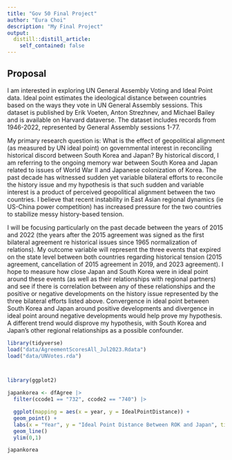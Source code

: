 ```yaml
---
title: "Gov 50 Final Project"
author: "Eura Choi"
description: "My Final Project"
output:
  distill::distill_article:
    self_contained: false
---
```


## Proposal

I am interested in exploring UN General Assembly Voting and Ideal Point data. Ideal point estimates the ideological distance between countries based on the ways they vote in UN General Assembly sessions. This dataset is published by Erik Voeten, Anton Strezhnev, and Michael Bailey and is available on Harvard dataverse. The dataset includes records from 1946-2022, represented by General Assembly sessions 1-77.

My primary research question is: What is the effect of geopolitical alignment (as measured by UN ideal point) on governmental interest in reconciling historical discord between South Korea and Japan? By historical discord, I am referring to the ongoing memory war between South Korea and Japan related to issues of World War II and Japanese colonization of Korea. The past decade has witnessed sudden yet variable bilateral efforts to reconcile the history issue and my hypothesis is that such sudden and variable interest is a product of perceived geopolitical alignment between the two countries. I believe that recent instability in East Asian regional dynamics (ie US-China power competition) has increased pressure for the two countries to stabilize messy history-based tension. 

I will be focusing particularly on the past decade between the years of 2015 and 2022 (the years after the 2015 agreement was signed as the first bilateral agreement re historical issues since 1965 normalization of relations). My outcome variable will represent the three events that expired on the state level between both countries regarding historical tension (2015 agreement, cancellation of 2015 agreement in 2019, and 2023 agreement). I hope to measure how close Japan and South Korea were in ideal point around these events (as well as their relationships with regional partners) and see if there is correlation between any of these relationships and the positive or negative developments on the history issue represented by the three bilateral efforts listed above. Convergence in ideal point between South Korea and Japan around positive developments and divergence in ideal point around negative developments would help prove my hypothesis. A different trend would disprove my hypothesis, with South Korea and Japan's other regional relationships as a possible confounder. 

```r
library(tidyverse)
load("data/AgreementScoresAll_Jul2023.Rdata")
load("data/UNVotes.rda")



library(ggplot2)

japankorea <- dfAgree |>
  filter(ccode1 == "732", ccode2 == "740") |>

  ggplot(mapping = aes(x = year, y = IdealPointDistance)) +
  geom_point() +
  labs(x = "Year", y = "Ideal Point Distance Between ROK and Japan", title = "Ideal Point Distance Between ROK and Japan Over Time") +
  geom_line()
  ylim(0,1)

japankorea



```



